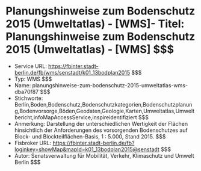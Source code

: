 # Planungshinweise zum Bodenschutz 2015 (Umweltatlas) - [WMS]- Titel: Planungshinweise zum Bodenschutz 2015 (Umweltatlas) - [WMS] $$$
- Service URL: https://fbinter.stadt-berlin.de/fb/wms/senstadt/k01_13bodplan2015 $$$
- Typ: WMS $$$
- Name: planungshinweise-zum-bodenschutz-2015-umweltatlas-wms-dba70f87 $$$
- Stichworte: Berlin,Boden,Bodenschutz,Bodenschutzkategorien,Bodenschutzplanung,Bodenvorsorge,Böden,Geodaten,Geologie,Karten,Umweltatlas,Umweltbericht,infoMapAccessService,inspireidentifiziert $$$
- Anmerkung: Darstellung der unterschiedlichen Wertigkeit der Flächen hinsichtlich der Anforderungen des vorsorgenden Bodenschutzes auf Block- und Blockteilflächen-Basis, 1 : 5.000, Stand 2015. $$$
- Fisbroker URL: https://fbinter.stadt-berlin.de/fb?loginkey=showMap&mapId=k01_13bodplan2015@senstadt $$$
- Autor: Senatsverwaltung für Mobilität, Verkehr, Klimaschutz und Umwelt Berlin $$$
